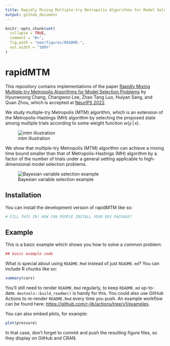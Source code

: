 ```yaml
---
title: Rapidly Mixing Multiple-try Metropolis Algorithms for Model Selection Problems
output: github_document
---
```


<!-- README.md is generated from README.Rmd. Please edit that file -->

```r
knitr::opts_chunk$set(
  collapse = TRUE,
  comment = "#>",
  fig.path = "man/figures/README-",
  out.width = "100%"
)
```

# rapidMTM

<!-- badges: start -->
<!-- badges: end -->

This repository contains implementations of the paper [Rapidly Mixing Multiple-try Metropolis Algorithms for Model Selection Problems](https://arxiv.org/abs/2207.00689) by Hyunwoong Chang, Changwoo Lee, Zhao Tang Luo, Huiyan Sang, and Quan Zhou, which is accepted at [NeurIPS 2022](https://nips.cc/Conferences/2022). 

We study multiple-try Metropolis (MTM) algorithm, which is an extension of the Metropolis-Hastings (MH) algorithm by selecting the proposed state among multiple trials according to some weight function $w(y\,|\,x)$. 


![mtm illustration](fig/mtm.PNG)


We show that multiple-try Metropolis (MTM) algorithm can achieve a mixing time bound smaller than that of Metropolis-Hastings (MH) algorithm by a factor of the number of trials under a general setting applicable to high-dimensional model selection problems.




![Bayesian variable selection example](fig/fig3.PNG)


## Installation

You can install the development version of rapidMTM like so:

``` r
# FILL THIS IN! HOW CAN PEOPLE INSTALL YOUR DEV PACKAGE?
```

## Example

This is a basic example which shows you how to solve a common problem:

```r
## basic example code
```

What is special about using `README.Rmd` instead of just `README.md`? You can include R chunks like so:

```r
summary(cars)
```

You'll still need to render `README.Rmd` regularly, to keep `README.md` up-to-date. `devtools::build_readme()` is handy for this. You could also use GitHub Actions to re-render `README.Rmd` every time you push. An example workflow can be found here: <https://github.com/r-lib/actions/tree/v1/examples>.

You can also embed plots, for example:

```r
plot(pressure)
```

In that case, don't forget to commit and push the resulting figure files, so they display on GitHub and CRAN.
